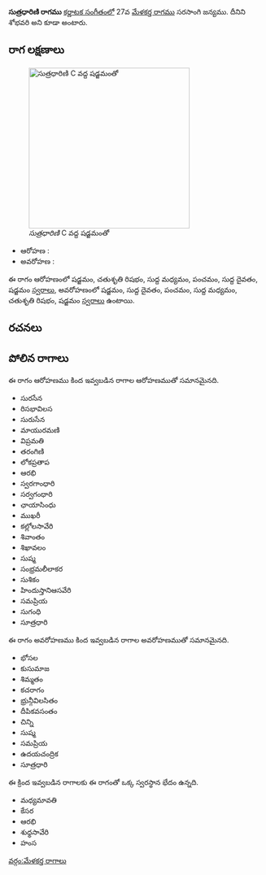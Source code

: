 {{Infobox ragam
	| name          	= సుత్రధారిణి
	| synonym	    	= శోభవరి
	| mela          	= 
	| chakra        	= 
	| janaka        	= 
	| type          	= ఔదవ
	| arohanam      	= {{svaraC|S|R2|M1|P|D1|S'}} 
	| avarohanam    	= {{svaraC|S'|D1|P|M1|R2|S}}
	| jeeva         	=
	| chhaya        	=
	| nyasa         	=
	| vishesha      	= 
	| equivalent  		= 
}}
{{కర్ణాటక సంగీత రాగాలు}}
'''సుత్రధారిణి రాగము''' [[కర్ణాటక సంగీతం]]లో 27వ [[మేళకర్త రాగము]] సరసాంగి జన్యము. దీనిని శోభవరి అని కూడా అంటారు.


==రాగ లక్షణాలు==
[[Image:sutradharini_kb2wiki.png|thumb|right|316px|''సుత్రధారిణి'' C వద్ద షడ్జమంతో]]

* ఆరోహణ : {{svaraC|S|R2|M1|P|D1|S'}} 
* అవరోహణ : {{svaraC|S'|D1|P|M1|R2|S}}

ఈ రాగం ఆరోహణంలో షడ్జమం, చతుశృతి రిషభం, సుద్ద మధ్యమం, పంచమం, సుద్ద దైవతం, షడ్జమం [[స్వరాలు]], అవరోహణంలో షడ్జమం, సుద్ద దైవతం, పంచమం, సుద్ద మధ్యమం, చతుశృతి రిషభం, షడ్జమం [[స్వరాలు]] ఉంటాయి.

==రచనలు==



==పోలిన రాగాలు==
ఈ రాగం ఆరోహణము కింద ఇవ్వబడిన రాగాల ఆరోహణముతో సమానమైనది.
* సురసేన
* రిసభావిలస
* సురుసేన
* మాయురమణి
* విప్రమతి
* తరంగిణి
* లోకప్రతాప
* ఆరభి
* స్వరగాంధారి
* సర్వగంధారి
* ఛాయాసింధు
* ముఖరీ
* కల్లోలసావేరి
* శివాంతం
* శిఖావలం
* సుష్మ
* సంభ్రమలీలాకర
* సుశికం
*  హిందుస్తానిఆసవేరి
* సమప్రియ
* సుగంధి
* సూత్రధారి

ఈ రాగం అవరోహణము కింద ఇవ్వబడిన రాగాల అవరోహణముతో సమానమైనది.
* భోసల
* కుసుమాజ
* శిమ్మతం
*  కచరాగం
* భ్రున్గీవిలసితం
* దీపికవసంతం
* చిన్ని
* సుష్మ
* సమప్రియ
* ఉదయచంద్రిక
* సూత్రధారి

ఈ క్రింద ఇవ్వబడిన రాగాలకు ఈ రాగంతో ఒక్క స్వరస్థాన భేదం ఉన్నది.
* మధ్యమావతి
* కేసర
* ఆరభి
* శుధ్ధసావేరి
* హంస



[[వర్గం:మేళకర్త రాగాలు]]